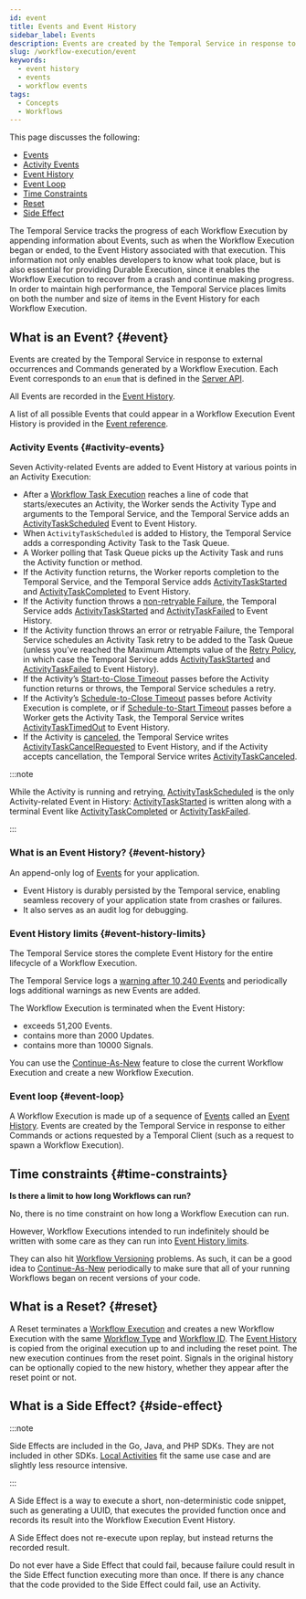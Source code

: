 ```yaml
---
id: event
title: Events and Event History
sidebar_label: Events
description: Events are created by the Temporal Service in response to external occurrences and Commands generated by a Workflow Execution.
slug: /workflow-execution/event
keywords:
  - event history
  - events
  - workflow events
tags:
  - Concepts
  - Workflows
---
```



This page discusses the following:

- [Events](#event)
- [Activity Events](#activity-events)
- [Event History](#event-history)
- [Event Loop](#event-loop)
- [Time Constraints](#time-constraints)
- [Reset](#reset)
- [Side Effect](#side-effect)

The Temporal Service tracks the progress of each Workflow Execution by appending information about Events, such as when the Workflow Execution began or ended, to the Event History associated with that execution.
This information not only enables developers to know what took place, but is also essential for providing Durable Execution, since it enables the Workflow Execution to recover from a crash and continue making progress.
In order to maintain high performance, the Temporal Service places limits on both the number and size of items in the Event History for each Workflow Execution.

## What is an Event? {#event}

Events are created by the Temporal Service in response to external occurrences and Commands generated by a Workflow Execution.
Each Event corresponds to an `enum` that is defined in the [Server API](https://github.com/temporalio/api/blob/master/temporal/api/enums/v1/event_type.proto).

All Events are recorded in the [Event History](#event-history).

A list of all possible Events that could appear in a Workflow Execution Event History is provided in the [Event reference](/references/events).

### Activity Events {#activity-events}

Seven Activity-related Events are added to Event History at various points in an Activity Execution:

- After a [Workflow Task Execution](/tasks#activity-task-execution) reaches a line of code that starts/executes an Activity, the Worker sends the Activity Type and arguments to the Temporal Service, and the Temporal Service adds an [ActivityTaskScheduled](/references/events#activitytaskscheduled) Event to Event History.
- When `ActivityTaskScheduled` is added to History, the Temporal Service adds a corresponding Activity Task to the Task Queue.
- A Worker polling that Task Queue picks up the Activity Task and runs the Activity function or method.
- If the Activity function returns, the Worker reports completion to the Temporal Service, and the Temporal Service adds [ActivityTaskStarted](/references/events#activitytaskstarted) and [ActivityTaskCompleted](/references/events#activitytaskcompleted) to Event History.
- If the Activity function throws a [non-retryable Failure](/references/failures#non-retryable), the Temporal Service adds [ActivityTaskStarted](/references/events#activitytaskstarted) and [ActivityTaskFailed](/references/events#activitytaskfailed) to Event History.
- If the Activity function throws an error or retryable Failure, the Temporal Service schedules an Activity Task retry to be added to the Task Queue (unless you’ve reached the Maximum Attempts value of the [Retry Policy](/encyclopedia/retry-policies), in which case the Temporal Service adds [ActivityTaskStarted](/references/events#activitytaskstarted) and [ActivityTaskFailed](/references/events#activitytaskfailed) to Event History).
- If the Activity’s [Start-to-Close Timeout](/encyclopedia/detecting-activity-failures#start-to-close-timeout) passes before the Activity function returns or throws, the Temporal Service schedules a retry.
- If the Activity’s [Schedule-to-Close Timeout](/encyclopedia/detecting-activity-failures#schedule-to-close-timeout) passes before Activity Execution is complete, or if [Schedule-to-Start Timeout](/encyclopedia/detecting-activity-failures#schedule-to-start-timeout) passes before a Worker gets the Activity Task, the Temporal Service writes [ActivityTaskTimedOut](/references/events#activitytasktimedout) to Event History.
- If the Activity is [canceled](/activity-execution#cancellation), the Temporal Service writes [ActivityTaskCancelRequested](/references/events#activitytaskcancelrequested) to Event History, and if the Activity accepts cancellation, the Temporal Service writes [ActivityTaskCanceled](/references/events#activitytaskcanceled).

:::note

While the Activity is running and retrying, [ActivityTaskScheduled](/references/events#activitytaskscheduled) is the only Activity-related Event in History: [ActivityTaskStarted](/references/events#activitytaskstarted) is written along with a terminal Event like [ActivityTaskCompleted](/references/events#activitytaskcompleted) or [ActivityTaskFailed](/references/events#activitytaskfailed).

:::

### What is an Event History? {#event-history}

An append-only log of [Events](#event) for your application.

- Event History is durably persisted by the Temporal service, enabling seamless recovery of your application state from crashes or failures.
- It also serves as an audit log for debugging.

### Event History limits {#event-history-limits}

The Temporal Service stores the complete Event History for the entire lifecycle of a Workflow Execution.

The Temporal Service logs a [warning after 10,240 Events](/workflow-execution/limits) and periodically logs additional warnings as new Events are added.

The Workflow Execution is terminated when the Event History:

- exceeds 51,200 Events.
- contains more than 2000 Updates.
- contains more than 10000 Signals.

You can use the [Continue-As-New](/workflow-execution/continue-as-new) feature to close the current Workflow Execution and create a new Workflow Execution.

### Event loop {#event-loop}

A Workflow Execution is made up of a sequence of [Events](#event) called an [Event History](#event-history).
Events are created by the Temporal Service in response to either Commands or actions requested by a Temporal Client (such as a request to spawn a Workflow Execution).

<CaptionedImage
    src="/diagrams/workflow-execution-swim-lane-01.svg"
    title="Workflow Execution" />

## Time constraints {#time-constraints}

**Is there a limit to how long Workflows can run?**

No, there is no time constraint on how long a Workflow Execution can run.

However, Workflow Executions intended to run indefinitely should be written with some care as they can run into [Event History limits](#event-history-limits).

They can also hit [Workflow Versioning](/workflow-definition#workflow-versioning) problems. As such, it can be a good idea to [Continue-As-New](/workflow-execution/continue-as-new) periodically to make sure that all of your running Workflows began on recent versions of your code.

## What is a Reset? {#reset}

A Reset terminates a [Workflow Execution](/workflow-execution) and creates a new Workflow Execution with the same [Workflow Type](/workflow-definition#workflow-type) and [Workflow ID](/workflow-execution/workflowid-runid).
The [Event History](/workflow-execution/event#event-history) is copied from the original execution up to and including the reset point.
The new execution continues from the reset point.
Signals in the original history can be optionally copied to the new history, whether they appear after the reset point or not.

## What is a Side Effect? {#side-effect}

:::note

Side Effects are included in the Go, Java, and PHP SDKs.
They are not included in other SDKs.
[Local Activities](/local-activity) fit the same use case and are slightly less resource intensive.

:::

A Side Effect is a way to execute a short, non-deterministic code snippet, such as generating a UUID, that executes the provided function once and records its result into the Workflow Execution Event History.

A Side Effect does not re-execute upon replay, but instead returns the recorded result.

Do not ever have a Side Effect that could fail, because failure could result in the Side Effect function executing more than once.
If there is any chance that the code provided to the Side Effect could fail, use an Activity.
